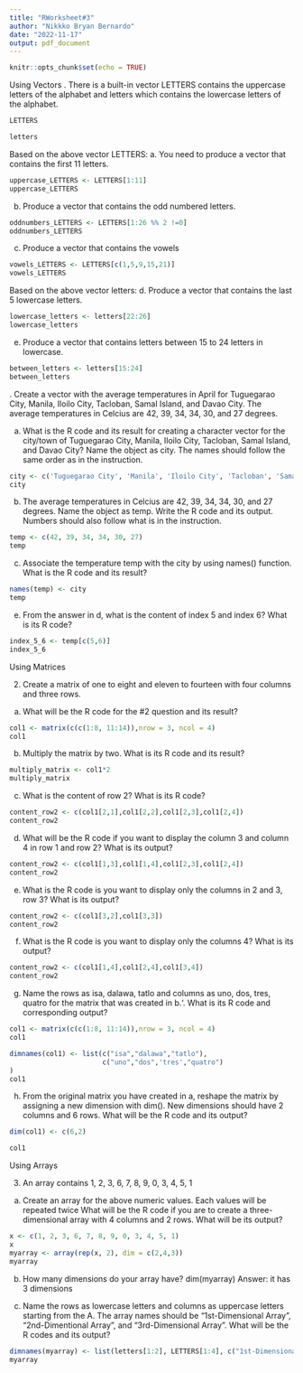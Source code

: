 ```yaml
---
title: "RWorksheet#3"
author: "Nikkko Bryan Bernardo"
date: "2022-11-17"
output: pdf_document
---
```


```r
knitr::opts_chunk$set(echo = TRUE)
```

Using Vectors
\hfill\break
1. There is a built-in vector LETTERS contains the uppercase letters of the alphabet and letters which contains the lowercase letters of the alphabet.

```r
LETTERS
```

```r
letters
```

\hfill\break
Based on the above vector LETTERS:
a. You need to produce a vector that contains the first 11 letters.

```r
uppercase_LETTERS <- LETTERS[1:11]
uppercase_LETTERS
```

\hfill\break
b. Produce a vector that contains the odd numbered letters.
```r
oddnumbers_LETTERS <- LETTERS[1:26 %% 2 !=0]
oddnumbers_LETTERS
```

\hfill\break
c. Produce a vector that contains the vowels

```r
vowels_LETTERS <- LETTERS[c(1,5,9,15,21)]
vowels_LETTERS
```
\hfill\break
Based on the above vector letters:
d. Produce a vector that contains the last 5 lowercase letters.
```r
lowercase_letters <- letters[22:26]
lowercase_letters
```

\hfill\break
e. Produce a vector that contains letters between 15 to 24 letters in lowercase.
```r
between_letters <- letters[15:24]
between_letters
```

\hfill\break
2. Create a vector with the average temperatures in April for Tuguegarao City, Manila,
         Iloilo City, Tacloban, Samal Island, and Davao City. The average temperatures in
         Celcius are 42, 39, 34, 34, 30, and 27 degrees.

\hfill\break
a. What is the R code and its result for creating a character vector for the city/town of
        Tuguegarao City, Manila, Iloilo City, Tacloban, Samal Island, and Davao City? Name the
         object as city. The names should follow the same order as in the instruction.

```r
city <- c('Tuguegarao City', 'Manila', 'Iloilo City', 'Tacloban', 'Samal Island','Davao City')
city
```

\hfill\break
b. The average temperatures in Celcius are 42, 39, 34, 34, 30, and 27 degrees.
       Name the object as temp. Write the R code and its output. Numbers should also follow what
      is in the instruction.
```r
temp <- c(42, 39, 34, 34, 30, 27)
temp
```
\hfill\break
c. Associate the temperature temp with the city by using names() function. What is
       the R code and its result?
```r
names(temp) <- city
temp
```
\hfill\break
e. From the answer in d, what is the content of index 5 and index 6? What is its R code?
```r
index_5_6 <- temp[c(5,6)]
index_5_6
```
\hfill\break
Using Matrices

2. Create a matrix of one to eight and eleven to fourteen with four columns and three rows.
a. What will be the R code for the #2 question and its result?
```r
col1 <- matrix(c(c(1:8, 11:14)),nrow = 3, ncol = 4)
col1
```
\hfill\break
b. Multiply the matrix by two. What is its R code and its result?
```r
multiply_matrix <- col1*2
multiply_matrix
```
\hfill\break
c. What is the content of row 2? What is its R code?
```r
content_row2 <- c(col1[2,1],col1[2,2],col1[2,3],col1[2,4]) 
content_row2
```
\hfill\break
d. What will be the R code if you want to display the column 3 and column 4 in row 1 and row 2? What is its output?
```r
content_row2 <- c(col1[1,3],col1[1,4],col1[2,3],col1[2,4]) 
content_row2
```
\hfill\break
e. What is the R code is you want to display only the columns in 2 and 3, row 3? What is its output?

```r
content_row2 <- c(col1[3,2],col1[3,3]) 
content_row2
```
\hfill\break
f. What is the R code is you want to display only the columns 4? What is its output?
```r
content_row2 <- c(col1[1,4],col1[2,4],col1[3,4]) 
content_row2
```
\hfill\break
g. Name the rows as isa, dalawa, tatlo and columns as uno, dos, tres, quatro for the matrix that was created in b.‘. What is its R code and corresponding output?
```r
col1 <- matrix(c(c(1:8, 11:14)),nrow = 3, ncol = 4)
col1

dimnames(col1) <- list(c("isa","dalawa","tatlo"),
                       c("uno","dos",'tres',"quatro")
)
col1
```
\hfill\break
h. From the original matrix you have created in a, reshape the matrix by assigning a
     new dimension with dim(). New dimensions should have 2 columns and 6 rows. What will be the R code and its output?
```r
dim(col1) <- c(6,2)

col1
```
\hfill\break
Using Arrays

3. An array contains 1, 2, 3, 6, 7, 8, 9, 0, 3, 4, 5, 1

\hfill\break
a. Create an array for the above numeric values. Each values will be repeated twice
     What will be the R code if you are to create a three-dimensional array with 4 columns and 2
       rows. What will be its output?
```r
x <- c(1, 2, 3, 6, 7, 8, 9, 0, 3, 4, 5, 1)
x
myarray <- array(rep(x, 2), dim = c(2,4,3))
myarray

```
\hfill\break
b. How many dimensions do your array have?
dim(myarray)
Answer: it has 3 dimensions

\hfill\break
c. Name the rows as lowercase letters and columns as uppercase letters starting from
       the A. The array names should be “1st-Dimensional Array”, “2nd-Dimentional Array”, and
         “3rd-Dimensional Array”. What will be the R codes and its output?
```r
dimnames(myarray) <- list(letters[1:2], LETTERS[1:4], c("1st-Dimensional Array", "2nd-Dimentional Array", "3rd-Dimensional Array"))
myarray
```